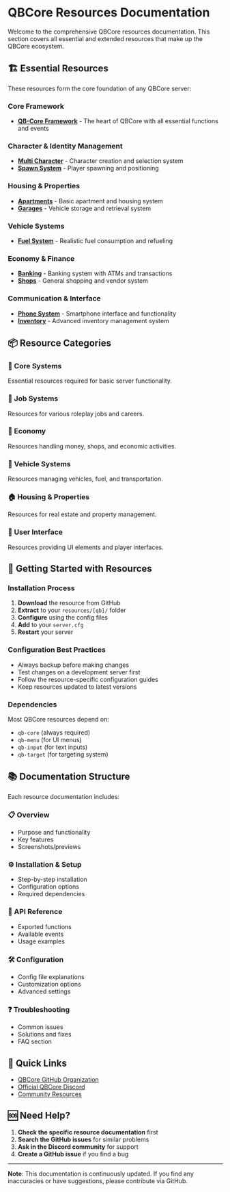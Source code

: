 # QBCore Resources Documentation

Welcome to the comprehensive QBCore resources documentation. This section covers all essential and extended resources that make up the QBCore ecosystem.

## 🏗️ Essential Resources

These resources form the core foundation of any QBCore server:

### Core Framework
- [**QB-Core Framework**](/docs/resources/qb-core) - The heart of QBCore with all essential functions and events

### Character & Identity Management  
- [**Multi Character**](/docs/resources/qb-multicharacter) - Character creation and selection system
- [**Spawn System**](/docs/resources/qb-spawn) - Player spawning and positioning

### Housing & Properties
- [**Apartments**](/docs/resources/qb-apartments) - Basic apartment and housing system
- [**Garages**](/docs/resources/qb-garages) - Vehicle storage and retrieval system

### Vehicle Systems
- [**Fuel System**](/docs/resources/qb-fuel) - Realistic fuel consumption and refueling

### Economy & Finance
- [**Banking**](/docs/resources/qb-banking) - Banking system with ATMs and transactions
- [**Shops**](/docs/resources/qb-shops) - General shopping and vendor system

### Communication & Interface
- [**Phone System**](/docs/resources/qb-phone) - Smartphone interface and functionality
- [**Inventory**](/docs/resources/qb-inventory) - Advanced inventory management system

## 📦 Resource Categories

### 🔧 Core Systems
Essential resources required for basic server functionality.

### 💼 Job Systems
Resources for various roleplay jobs and careers.

### 🏪 Economy
Resources handling money, shops, and economic activities.

### 🚗 Vehicle Systems
Resources managing vehicles, fuel, and transportation.

### 🏠 Housing & Properties
Resources for real estate and property management.

### 📱 User Interface
Resources providing UI elements and player interfaces.

## 🚀 Getting Started with Resources

### Installation Process
1. **Download** the resource from GitHub
2. **Extract** to your `resources/[qb]/` folder
3. **Configure** using the config files
4. **Add** to your `server.cfg`
5. **Restart** your server

### Configuration Best Practices
- Always backup before making changes
- Test changes on a development server first
- Follow the resource-specific configuration guides
- Keep resources updated to latest versions

### Dependencies
Most QBCore resources depend on:
- `qb-core` (always required)
- `qb-menu` (for UI menus)
- `qb-input` (for text inputs)
- `qb-target` (for targeting system)

## 📚 Documentation Structure

Each resource documentation includes:

### 📋 Overview
- Purpose and functionality
- Key features
- Screenshots/previews

### ⚙️ Installation & Setup  
- Step-by-step installation
- Configuration options
- Required dependencies

### 🔌 API Reference
- Exported functions
- Available events
- Usage examples

### 🛠️ Configuration
- Config file explanations
- Customization options
- Advanced settings

### ❓ Troubleshooting
- Common issues
- Solutions and fixes
- FAQ section

## 🔗 Quick Links

- [QBCore GitHub Organization](https://github.com/qbcore-framework)
- [Official QBCore Discord](https://discord.gg/qbcore)
- [Community Resources](https://github.com/qbcore-framework/qb-resources)

## 🆘 Need Help?

1. **Check the specific resource documentation** first
2. **Search the GitHub issues** for similar problems
3. **Ask in the Discord community** for support
4. **Create a GitHub issue** if you find a bug

---

**Note**: This documentation is continuously updated. If you find any inaccuracies or have suggestions, please contribute via GitHub.
